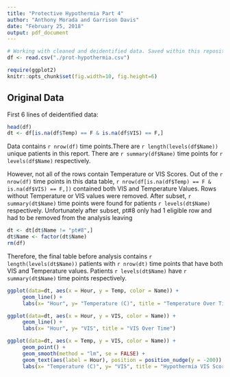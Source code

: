 ```yaml
---
title: "Protective Hypothermia Part 4"
author: "Anthony Morada and Garrison Davis"
date: "February 25, 2018"
output: pdf_document
---
```


```r
# Working with cleaned and deidentified data. Saved within this repository.
df <- read.csv("./prot-hypothermia.csv")

require(ggplot2)
knitr::opts_chunk$set(fig.width=10, fig.height=6) 

```


## Original Data

First 6 lines of deidentified data:
```r
head(df)
dt <- df[is.na(df$Temp) == F & is.na(df$VIS) == F,]
```

Data contains `r nrow(df)` time points.There are `r length(levels(df$Name))` unique patients in this report. There are `r summary(df$Name)` time points for `r levels(df$Name)` respectively.

  
However, not all of the rows contain Temperature or VIS Scores. Out of the `r nrow(df)` time points in this data table, `r nrow(df[is.na(df$Temp) == F & is.na(df$VIS) == F,])` contained both VIS and Temperature Values. Rows without Temperature or VIS values were removed. After subset, `r summary(dt$Name)` time points were found for patients `r levels(dt$Name)` respectively. Unfortunately after subset, pt#8 only had 1 eligible row and had to be removed from the analysis leaving 

```r
dt <- dt[dt$Name != "pt#8",]
dt$Name <- factor(dt$Name)
rm(df)
```

Therefore, the final table before analysis contains `r length(levels(dt$Name))` patients with `r nrow(dt)` time points that have both VIS and Temperature values. Patients  `r levels(dt$Name)` have `r summary(dt$Name)` time points respectively. 

```r
ggplot(data=dt, aes(x = Hour, y = Temp, color = Name)) + 
     geom_line() +
     labs(x= "Hour", y= "Temperature (C)", title = "Temperature Over Time")

ggplot(data=dt, aes(x = Hour, y = VIS, color = Name)) + 
     geom_line() +
     labs(x= "Hour", y= "VIS", title = "VIS Over Time")

ggplot(data=dt, aes(x = Temp, y = VIS, color = Name)) + 
     geom_point() +
     geom_smooth(method = "lm", se = FALSE) +
     geom_text(aes(label = Hour), position = position_nudge(y = -200)) +
     labs(x= "Temperature (C)", y= "VIS", title = "Hypothermia VIS Score")
```







